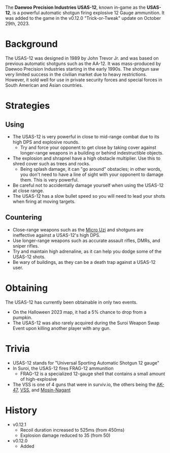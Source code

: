 <Event />

The **Daewoo Precision Industries USAS-12**, known in-game as the **USAS-12**, is a powerful automatic shotgun firing explosive 12 Gauge ammunition. It was added to the game in the v0.12.0 "Trick-or-Tweak" update on October 29th, 2023.

# Background
The USAS-12 was designed in 1989 by John Trevor Jr. and was based on previous automatic shotguns such as the AA-12. It was mass-produced by Daewoo Precision Industries starting in the early 1990s. The shotgun saw very limited success in the civilian market due to heavy restrictions. However, it sold well for use in private security forces and special forces in South American and Asian countries.

# Strategies
## Using
- The USAS-12 is very powerful in close to mid-range combat due to its high DPS and explosive rounds.
  - Try and force your opponent to get close by taking cover against longer-range weapons in a building or behind indestructible objects.
- The explosion and shrapnel have a high obstacle multiplier. Use this to shred cover such as trees and rocks.
  - Being splash damage, it can "go around" obstacles; in other words, you don't need to have a line of sight with your opponent to damage them. This is very powerful.
- Be careful not to accidentally damage yourself when using the USAS-12 at close range.
- The USAS-12 has a slow bullet speed so you will need to lead your shots when firing at moving targets.

## Countering
- Close-range weapons such as the [Micro Uzi](/weapons/guns/micro_uzi) and shotguns are ineffective against a USAS-12's high DPS.
- Use longer-range weapons such as accurate assault rifles, DMRs, and sniper rifles.
- Try and maintain high adrenaline, as it can help you dodge some of the USAS-12 shots.
- Be wary of buildings, as they can be a death trap against a USAS-12 user.

# Obtaining
The USAS-12 has currently been obtainable in only two events.
- On the Halloween 2023 map, it had a 5% chance to drop from a pumpkin.
- The USAS-12 was also rarely acquired during the Suroi Weapon Swap Event upon killing another player with any gun.

# Trivia
- USAS-12 stands for "Universal Sporting Automatic Shotgun 12 gauge"
- In Suroi, the USAS-12 fires FRAG-12 ammunition
  - FRAG-12 is a specialized 12-gauge shell that contains a small amount of high-explosive
- The VSS is one of 4 guns that were in surviv.io, the others being the [AK-47](/weapons/guns/ak47), [VSS](/weapons/guns/vss), and [Mosin-Nagant](/weapons/mosin)

# History
- v0.12.1
  - Recoil duration increased to 525ms (from 450ms)
  - Explosion damage reduced to 35 (from 50)
- v0.12.0
  - Added
